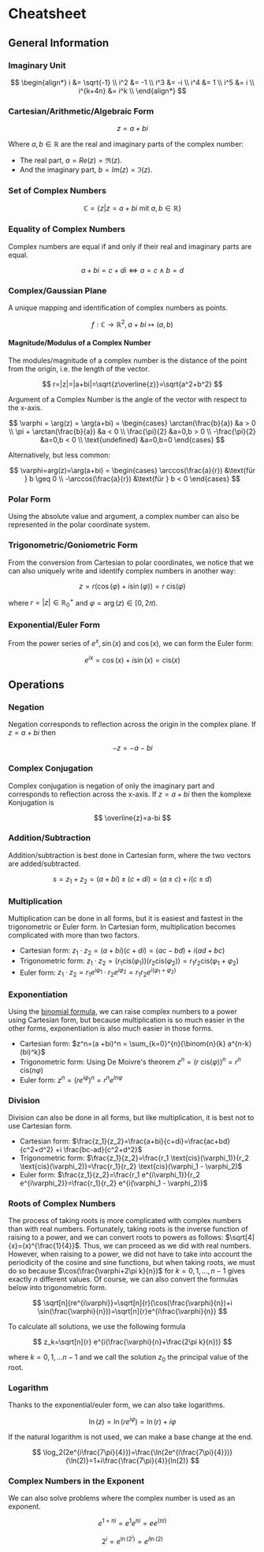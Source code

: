 # Cheatsheet

## General Information

### Imaginary Unit

$$
\begin{align*}
i &= \sqrt{-1} \\
i^2 &= -1 \\
i^3 &= -i \\
i^4 &= 1 \\
i^5 &= i \\
i^{k+4n} &= i^k \\
\end{align*}
$$

### Cartesian/Arithmetic/Algebraic Form

$$
z=a+bi
$$ 

Where $a,b \in \mathbb{R}$ are the real and imaginary parts of the complex number:
- The real part, $a=Re(z)=\Re(z)$.
- And the imaginary part, $b=Im(z)=\Im(z)$.

### Set of Complex Numbers

$$
\mathbb{C}=\{z|z=a+bi\text{ mit }a,b \in \mathbb{R}\}
$$

### Equality of Complex Numbers

Complex numbers are equal if and only if their real and imaginary parts are equal.

$$
a+bi=c+di \iff a=c \land b=d
$$

### Complex/Gaussian Plane

A unique mapping and identification of complex numbers as points.

$$
f: \mathbb{C} \to \mathbb{R}^2, a+bi \mapsto (a,b)
$$

#### Magnitude/Modulus of a Complex Number

The modules/magnitude of a complex number is the distance of the point from the origin, i.e. the length of the vector.

$$
r=|z|=|a+bi|=\sqrt{z\overline{z}}=\sqrt{a^2+b^2}
$$

Argument of a Complex Number is the angle of the vector with respect to the x-axis.

$$
\varphi = \arg(z) = \arg(a+bi) = \begin{cases}
\arctan(\frac{b}{a}) &a > 0 \\
\pi + \arctan(\frac{b}{a}) &a < 0 \\
\frac{\pi}{2} &a=0,b > 0 \\
-\frac{\pi}{2} &a=0,b < 0 \\
\text{undefined} &a=0,b=0
\end{cases}
$$

Alternatively, but less common:

$$
\varphi=arg(z)=\arg(a+bi) = \begin{cases}
\arccos(\frac{a}{r}) &\text{für } b \geq 0 \\
-\arccos(\frac{a}{r}) &\text{für } b < 0
\end{cases}
$$

### Polar Form

Using the absolute value and argument, a complex number can also be represented in the polar coordinate system.

### Trigonometric/Goniometric Form

From the conversion from Cartesian to polar coordinates, we notice that we can also uniquely write and identify complex
numbers in another way:

$$
z=r(\cos(\varphi) + i \sin(\varphi))=r \text{ cis}(\varphi)
$$

where  $r=|z| \in \mathbb{R}_0^+$ and $\varphi=\arg(z) \in [0,2\pi)$.

### Exponential/Euler Form

From the power series of $e^x,\sin(x)$ and $\cos(x)$, we can form the Euler form:

$$
e^{ix}=\cos(x)+i\sin(x)=\text{cis}(x)
$$

## Operations

### Negation

Negation corresponds to reflection across the origin in the complex plane. If $z= a+bi$ then

$$
-z=-a-bi
$$

### Complex Conjugation

Complex conjugation is negation of only the imaginary part and corresponds to reflection across the x-axis. If $z=a+bi$
then the  komplexe Konjugation is

$$
\overline{z}=a-bi
$$

### Addition/Subtraction

Addition/subtraction is best done in Cartesian form, where the two vectors are added/subtracted.

$$
s=z_1 + z_2=(a+bi)\pm (c+di)=(a \pm c) + i(c\pm d)
$$

### Multiplication

Multiplication can be done in all forms, but it is easiest and fastest in the trigonometric or Euler form. In Cartesian
form, multiplication becomes complicated with more than two factors.

- Cartesian form: $z_1 \cdot z_2=(a+bi)(c+di)=(ac-bd) + i(ad+bc)$
- Trigonometric form: $z_1 \cdot z_2 = (r_1 \text{cis}(\varphi_1))(r_2 \text{cis}(\varphi_2))=r_1r_2\text{cis}(\varphi_1 + \varphi_2)$
- Euler form: $z_1 \cdot z_2 = r_1 e^{i\varphi_1} \cdot r_2 e^{i\varphi_2}=r_1 r_2 e^{i(\varphi_1 + \varphi_2)}$

### Exponentiation

Using the [binomial formula](../functions/binomialCoefficient#for-binomial-terms), we can raise complex numbers to a
power using Cartesian form, but because multiplication is so much easier in the other forms, exponentiation is also much
easier in those forms.

- Cartesian form: $z^n=(a +bi)^n = \sum_{k=0}^{n}{\binom{n}{k} a^{n-k}(bi)^k}$
- Trigonometric form: Using De Moivre's theorem $z^n= (r \text{ cis}(\varphi))^n=r^n \text{ cis}(n\varphi)$
- Euler form: $z^n=(re^{i\varphi})^n=r^n e^{in\varphi}$

### Division

Division can also be done in all forms, but like multiplication, it is best not to use Cartesian form.

- Cartesian form: $\frac{z_1}{z_2}=\frac{a+bi}{c+di}=\frac{ac+bd}{c^2+d^2} +i \frac{bc-ad}{c^2+d^2}$
- Trigonometric form: $\frac{z_1}{z_2}=\frac{r_1 \text{cis}(\varphi_1)}{r_2 \text{cis}(\varphi_2)}=\frac{r_1}{r_2} \text{cis}(\varphi_1 - \varphi_2)$
- Euler form: $\frac{z_1}{z_2}=\frac{r_1 e^{i\varphi_1}}{r_2 e^{i\varphi_2}}=\frac{r_1}{r_2} e^{i(\varphi_1 - \varphi_2)}$


### Roots of Complex Numbers

The process of taking roots is more complicated with complex numbers than with real numbers. Fortunately, taking roots
is the inverse function of raising to a power, and we can convert roots to powers as follows: $\sqrt[4]{x}=(x)^{\frac{1}{4}}$.
Thus, we can proceed as we did with real numbers. However, when raising to a power, we did not have to take into account
the periodicity of the cosine and sine functions, but when taking roots, we must do so because
$\cos(\frac{\varphi+2\pi k}{n})$ for $k=0,1,...,n-1$ gives exactly $n$ different values. Of course, we can also convert
the formulas below into trigonometric form.

$$
\sqrt[n]{re^{i\varphi}}=\sqrt[n]{r}(\cos(\frac{\varphi}{n})+i \sin(\frac{\varphi}{n}))=\sqrt[n]{r}e^{i\frac{\varphi}{n}}
$$

To calculate all solutions, we use the following formula

$$
z_k=\sqrt[n]{r} e^{i(\frac{\varphi}{n}+\frac{2\pi k}{n})}
$$

where $k=0,1,...n-1$ and we call the solution $z_0$ the principal value of the root.

### Logarithm

Thanks to the exponential/euler form, we can also take logarithms.

$$
\ln(z)=\ln(re^{i\varphi})=\ln(r)+i\varphi
$$

If the natural logarithm is not used, we can make a base change at the end.

$$
\log_2(2e^{i\frac{7\pi}{4}})=\frac{\ln(2e^{i\frac{7\pi}{4}})}{\ln(2)}=1+i\frac{\frac{7\pi}{4}}{ln(2)}
$$

### Complex Numbers in the Exponent

We can also solve problems where the complex number is used as an exponent.

$$
e^{1+\pi i}=e^1e^{\pi i}=e e^{(\pi i)}
$$

$$
2^i=e^{\ln(2^i)}=e^{i \ln(2)}
$$